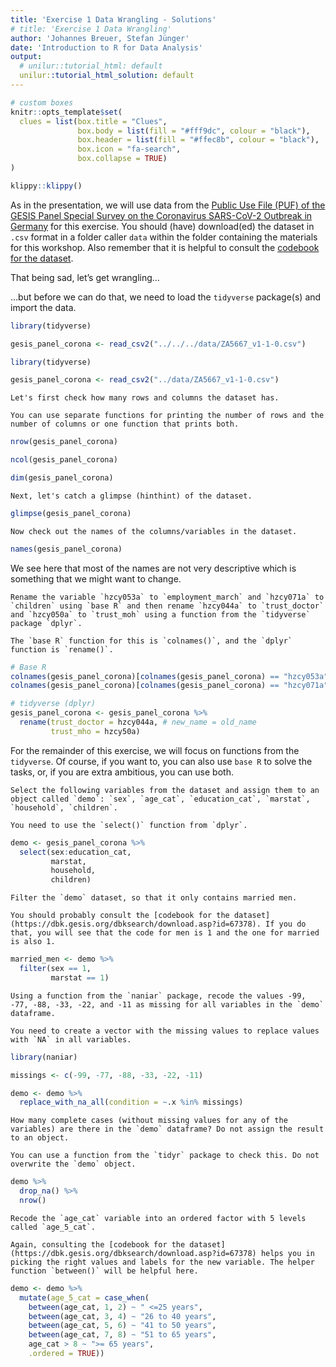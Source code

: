 ```yaml
---
title: 'Exercise 1 Data Wrangling - Solutions'
# title: 'Exercise 1 Data Wrangling'
author: 'Johannes Breuer, Stefan Jünger'
date: 'Introduction to R for Data Analysis'
output:
  # unilur::tutorial_html: default
  unilur::tutorial_html_solution: default
---
```


```r
# custom boxes
knitr::opts_template$set(
  clues = list(box.title = "Clues",
               box.body = list(fill = "#fff9dc", colour = "black"),
               box.header = list(fill = "#ffec8b", colour = "black"),
               box.icon = "fa-search",
               box.collapse = TRUE)
)
```

```r
klippy::klippy()
```

As in the presentation, we will use data from the [Public Use File (PUF) of the GESIS Panel Special Survey on the Coronavirus SARS-CoV-2 Outbreak in Germany](https://www.gesis.org/gesis-panel/coronavirus-outbreak/public-use-file-puf) for this exercise. You should (have) download(ed) the dataset in `.csv` format in a folder caller `data` within the folder containing the materials for this workshop. Also remember that it is helpful to consult the [codebook for the dataset](https://dbk.gesis.org/dbksearch/download.asp?id=67378).

That being sad, let's get wrangling...

...but before we can do that, we need to load the `tidyverse` package(s) and import the data.

```r
library(tidyverse)

gesis_panel_corona <- read_csv2("../../../data/ZA5667_v1-1-0.csv")
```

```r
library(tidyverse)

gesis_panel_corona <- read_csv2("../data/ZA5667_v1-1-0.csv")
```

```block
Let's first check how many rows and columns the dataset has. 
```

```block
You can use separate functions for printing the number of rows and the number of columns or one function that prints both.
```

```r
nrow(gesis_panel_corona)

ncol(gesis_panel_corona)

dim(gesis_panel_corona)
```

```block
Next, let's catch a glimpse (hinthint) of the dataset.
```

```r
glimpse(gesis_panel_corona)
```

```block
Now check out the names of the columns/variables in the dataset.
```

```r
names(gesis_panel_corona)
```

We see here that most of the names are not very descriptive which is something that we might want to change.

```block
Rename the variable `hzcy053a` to `employment_march` and `hzcy071a` to `children` using `base R` and then rename `hzcy044a` to `trust_doctor` and `hzcy050a` to `trust_moh` using a function from the `tidyverse` package `dplyr`. 
```

```block
The `base R` function for this is `colnames()`, and the `dplyr` function is `rename()`.
```

```r
# Base R
colnames(gesis_panel_corona)[colnames(gesis_panel_corona) == "hzcy053a"] <- "employment_march"
colnames(gesis_panel_corona)[colnames(gesis_panel_corona) == "hzcy071a"] <- "children"

# tidyverse (dplyr)
gesis_panel_corona <- gesis_panel_corona %>% 
  rename(trust_doctor = hzcy044a, # new_name = old_name
         trust_mho = hzcy50a)
```

For the remainder of this exercise, we will focus on functions from the `tidyverse`. Of course, if you want to, you can also use `base R` to solve the tasks, or, if you are extra ambitious, you can use both.

```block
Select the following variables from the dataset and assign them to an object called `demo`: `sex`, `age_cat`, `education_cat`, `marstat`, `household`, `children`.
```

```block
You need to use the `select()` function from `dplyr`.
```

```r
demo <- gesis_panel_corona %>% 
  select(sex:education_cat,
         marstat,
         household,
         children)
```

```block
Filter the `demo` dataset, so that it only contains married men.
```

```block
You should probably consult the [codebook for the dataset](https://dbk.gesis.org/dbksearch/download.asp?id=67378). If you do that, you will see that the code for men is 1 and the one for married is also 1.
```

```r
married_men <- demo %>% 
  filter(sex == 1,
         marstat == 1)
```

```block
Using a function from the `naniar` package, recode the values -99, -77, -88, -33, -22, and -11 as missing for all variables in the `demo` dataframe.
```

```block
You need to create a vector with the missing values to replace values with `NA` in all variables.
```

```r
library(naniar)

missings <- c(-99, -77, -88, -33, -22, -11)

demo <- demo %>% 
  replace_with_na_all(condition = ~.x %in% missings)
```

```block
How many complete cases (without missing values for any of the variables) are there in the `demo` dataframe? Do not assign the result to an object.
```

```block
You can use a function from the `tidyr` package to check this. Do not overwrite the `demo` object.
```

```r
demo %>% 
  drop_na() %>% 
  nrow()
```


```block
Recode the `age_cat` variable into an ordered factor with 5 levels called `age_5_cat`.
```

```block
Again, consulting the [codebook for the dataset](https://dbk.gesis.org/dbksearch/download.asp?id=67378) helps you in picking the right values and labels for the new variable. The helper function `between()` will be helpful here.
```

```r
demo <- demo %>% 
  mutate(age_5_cat = case_when(
    between(age_cat, 1, 2) ~ " <=25 years",
    between(age_cat, 3, 4) ~ "26 to 40 years",
    between(age_cat, 5, 6) ~ "41 to 50 years",
    between(age_cat, 7, 8) ~ "51 to 65 years",
    age_cat > 8 ~ ">= 65 years",
    .ordered = TRUE))
```